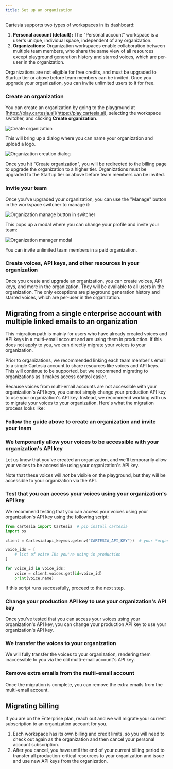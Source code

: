```yaml
---
title: Set up an organization
---
```


Cartesia supports two types of workspaces in its dashboard:

1. **Personal account (default):** The "Personal account" workspace is a user's unique, individual space, independent of any organization.
2. **Organizations:** Organization workspaces enable collaboration between multiple team members, who share the same view of all resources except playground generation history and starred voices, which are per-user in the organization.

<Warning>
	Organizations are not eligible for free credits, and must be upgraded to Startup tier or above before team members can be invited. Once you upgrade your organization, you can invite unlimited users to it for free.
</Warning>

<Steps>

### Create an organization

You can create an organization by going to the playground at [https://play.cartesia.ai](https://play.cartesia.ai), selecting the workspace switcher, and clicking **Create organization**.

<Frame background="subtle">
  <img src="../assets/images/orgs_step_1.png" alt="Create organization" />
</Frame>

This will bring up a dialog where you can name your organization and upload a logo.

<Frame background="subtle">
  <img src="../assets/images/orgs_step_2.png" alt="Organization creation dialog" />
</Frame>

Once you hit "Create organization", you will be redirected to the billing page to upgrade the organization to a higher tier. Organizations must be upgraded to the Startup tier or above before team members can be invited.

### Invite your team

Once you've upgraded your organization, you can use the "Manage" button in the workspace switcher to manage it:

<Frame background="subtle">
  <img src="../assets/images/orgs_step_3.png" alt="Organization manage button in switcher" />
</Frame>

This pops up a modal where you can change your profile and invite your team:

<Frame background="subtle">
  <img src="../assets/images/orgs_modal.png" alt="Organization manager modal" />
</Frame>

You can invite unlimited team members in a paid organization.

### Create voices, API keys, and other resources in your organization

Once you create and upgrade an organization, you can create voices, API keys, and more in the organization. They will be available to all users in the organization. The only exceptions are playground generation history and starred voices, which are per-user in the organization.

</Steps>

## Migrating from a single enterprise account with multiple linked emails to an organization

<Tip>

This migration path is mainly for users who have already created voices and API keys in a multi-email account and are using them in production. If this does not apply to you, we can directly migrate your voices to your organization.

</Tip>

Prior to organizations, we recommended linking each team member's email to a single Cartesia account to share resources like voices and API keys. This will continue to be supported, but we recommend migrating to organizations as it makes access control easier.

Because voices from multi-email accounts are not accessible with your organization's API keys, you cannot simply change your production API key to use your organization's API key. Instead, we recommend working with us to migrate your voices to your organization. Here's what the migration process looks like:

<Steps>

### Follow the guide above to create an organization and invite your team

### We temporarily allow your voices to be accessible with your organization's API key

Let us know that you've created an organization, and we'll temporarily allow your voices to be accessible using your organization's API key.

Note that these voices will _not_ be visible on the playground, but they will be accessible to your organization via the API.

### Test that you can access your voices using your organization's API key

We recommend testing that you can access your voices using your organization's API key using the following script:

```python
from cartesia import Cartesia  # pip install cartesia
import os

client = Cartesia(api_key=os.getenv("CARTESIA_API_KEY"))  # your *organization* API key (not the multi-email account's API key!)

voice_ids = [
    # list of voice IDs you're using in production
]

for voice_id in voice_ids:
    voice = client.voices.get(id=voice_id)
    print(voice.name)
```

If this script runs successfully, proceed to the next step.

### Change your production API key to use your organization's API key

Once you've tested that you can access your voices using your organization's API key, you can change your production API key to use your organization's API key.

### We transfer the voices to your organization

We will fully transfer the voices to your organization, rendering them inaccessible to you via the old multi-email account's API key.

### Remove extra emails from the multi-email account

Once the migration is complete, you can remove the extra emails from the multi-email account.

</Steps>

## Migrating billing

<Note>
If you are on the Enterprise plan, reach out and we will migrate your current subscription to an organization account for you.
</Note>

1. Each workspace has its own billing and credit limits, so you will need to check out again as the organization and then cancel your personal account subscription.
2. After you cancel, you have until the end of your current billing period to transfer all production-critical resources to your organization and issue and use new API keys from the organization.
